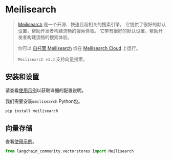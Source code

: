 # Meilisearch

> [Meilisearch](https://meilisearch.com) 是一个开源、快速且超相关的搜索引擎。
> 它提供了很好的默认设置，帮助开发者构建流畅的搜索体验。
> 它带有很好的默认设置，帮助开发者构建流畅的搜索体验。
>
> 你可以 [自托管 Meilisearch](https://www.meilisearch.com/docs/learn/getting_started/installation#local-installation)
> 或在 [Meilisearch Cloud](https://www.meilisearch.com/pricing) 上运行。
>
> `Meilisearch v1.3` 支持向量搜索。

## 安装和设置

请查看[使用示例](/docs/integrations/vectorstores/meilisearch)以获取详细的配置说明。


我们需要安装`meilisearch` Python包。

```bash
pip install meilisearch
```

## 向量存储

查看[使用示例](/docs/integrations/vectorstores/meilisearch)。

```python
from langchain_community.vectorstores import Meilisearch
```

